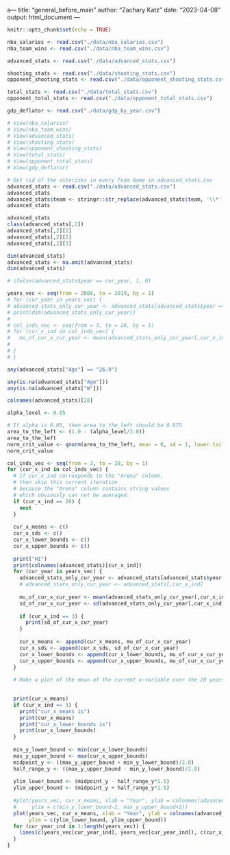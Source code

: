 a---
title: "general_before_main"
author: "Zachary Katz"
date: "2023-04-08"
output: html_document
---

```r
knitr::opts_chunk$set(echo = TRUE)
```

```r
nba_salaries <- read.csv("./data/nba_salaries.csv")
nba_team_wins <- read.csv("./data/nba_team_wins.csv")

advanced_stats <- read.csv("./data/advanced_stats.csv")

shooting_stats <- read.csv("./data/shooting_stats.csv")
opponent_shooting_stats <- read.csv("./data/opponent_shooting_stats.csv")

total_stats <- read.csv("./data/total_stats.csv")
opponent_total_stats <- read.csv("./data/opponent_total_stats.csv")

gdp_deflator <- read.csv("./data/gdp_by_year.csv")

# View(nba_salaries)
# View(nba_team_wins)
# View(advanced_stats)
# View(shooting_stats)
# View(opponent_shooting_stats)
# View(total_stats)
# View(opponent_total_stats)
# View(gdp_deflator)

# Get rid of the asterisks in every Team Name in advanced_stats.csv
advanced_stats <- read.csv("./data/advanced_stats.csv")
advanced_stats
advanced_stats$team <- stringr::str_replace(advanced_stats$team, '\\*', '')
advanced_stats

```

```r
advanced_stats
class(advanced_stats[,2])
advanced_stats[,2][1]
advanced_stats[,2][2]
advanced_stats[,2][3]

dim(advanced_stats)
advanced_stats <- na.omit(advanced_stats)
dim(advanced_stats)

# ifelse(advanced_stats$year == cur_year, 1, 0)

years_vec <- seq(from = 2000, to = 2019, by = 1)
# for (cur_year in years_vec) {
# advanced_stats_only_cur_year <- advanced_stats[advanced_stats$year == cur_year,]
# print(dim(advanced_stats_only_cur_year))
# 
# col_inds_vec <- seq(from = 3, to = 20, by = 1)
# for (cur_x_ind in col_inds_vec) {
#   mu_of_cur_x_cur_year <- mean(advanced_stats_only_cur_year[,cur_x_ind])
#   
# }
# }

any(advanced_stats["Age"] == "26.9")

any(is.na(advanced_stats["Age"]))
any(is.na(advanced_stats["W"]))

colnames(advanced_stats)[28]

alpha_level <- 0.05

# If alpha is 0.05, then area_to_the_left should be 0.975
area_to_the_left <- (1.0 - (alpha_level/2.0))
area_to_the_left
norm_crit_value <- qnorm(area_to_the_left, mean = 0, sd = 1, lower.tail = TRUE)
norm_crit_value

col_inds_vec <- seq(from = 3, to = 28, by = 1)
for (cur_x_ind in col_inds_vec) {
  # if cur_x_ind corresponds to the "Arena" column,
  # then skip this current iteration
  # because the "Arena" column contains string values
  # which obviously can not be averaged.
  if (cur_x_ind == 26) {
    next
  }
  
  cur_x_means <- c()
  cur_x_sds <- c()
  cur_x_lower_bounds <- c()
  cur_x_upper_bounds <- c()
  
  print("HI")
  print(colnames(advanced_stats)[cur_x_ind])
  for (cur_year in years_vec) {
    advanced_stats_only_cur_year <- advanced_stats[advanced_stats$year == cur_year,]
    # advanced_stats_only_cur_year <- advanced_stats[,cur_x_ind]
    
    mu_of_cur_x_cur_year <- mean(advanced_stats_only_cur_year[,cur_x_ind])
    sd_of_cur_x_cur_year <- sd(advanced_stats_only_cur_year[,cur_x_ind])
    
    if (cur_x_ind == 3) {
      print(sd_of_cur_x_cur_year)
    }
    
    cur_x_means <- append(cur_x_means, mu_of_cur_x_cur_year)
    cur_x_sds <- append(cur_x_sds, sd_of_cur_x_cur_year)
    cur_x_lower_bounds <- append(cur_x_lower_bounds, mu_of_cur_x_cur_year - norm_crit_value*sd_of_cur_x_cur_year)
    cur_x_upper_bounds <- append(cur_x_upper_bounds, mu_of_cur_x_cur_year + norm_crit_value*sd_of_cur_x_cur_year)
  }
  
  # Make a plot of the mean of the current x-variable over the 20 years.
  

  print(cur_x_means)
  if (cur_x_ind == 3) {
    print("cur_x_means is")
    print(cur_x_means)
    print("cur_x_lower_bounds is")
    print(cur_x_lower_bounds)
  }
  
  min_y_lower_bound <- min(cur_x_lower_bounds)
  max_y_upper_bound <- max(cur_x_upper_bounds)
  midpoint_y <- ((max_y_upper_bound + min_y_lower_bound)/2.0)
  half_range_y <- ((max_y_upper_bound - min_y_lower_bound)/2.0)
  
  ylim_lower_bound <- (midpoint_y - half_range_y*1.5)
  ylim_upper_bound <- (midpoint_y + half_range_y*1.5)
  
  #plot(years_vec, cur_x_means, xlab = "Year", ylab = colnames(advanced_stats)[cur_x_ind],
  #     ylim = c(min_y_lower_bound-2, max_y_upper_bound+2))
  plot(years_vec, cur_x_means, xlab = "Year", ylab = colnames(advanced_stats)[cur_x_ind],
       ylim = c(ylim_lower_bound, ylim_upper_bound))
  for (cur_year_ind in 1:length(years_vec)) {
    lines(c(years_vec[cur_year_ind], years_vec[cur_year_ind]), c(cur_x_lower_bounds[cur_year_ind], cur_x_upper_bounds[cur_year_ind]))
  }
}




```
